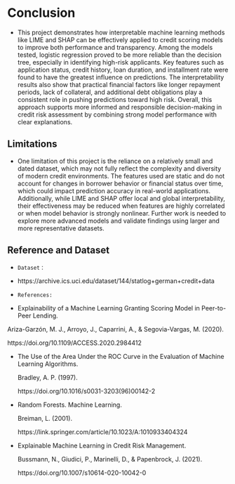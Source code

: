 # Conclusion

-   This project demonstrates how interpretable machine learning methods like LIME and SHAP can be effectively applied to credit scoring models to improve both performance and transparency. Among the models tested, logistic regression proved to be more reliable than the decision tree, especially in identifying high-risk applicants. Key features such as application status, credit history, loan duration, and installment rate were found to have the greatest influence on predictions. The interpretability results also show that practical financial factors like longer repayment periods, lack of collateral, and additional debt obligations play a consistent role in pushing predictions toward high risk. Overall, this approach supports more informed and responsible decision-making in credit risk assessment by combining strong model performance with clear explanations.

## Limitations

-   One limitation of this project is the reliance on a relatively small and dated dataset, which may not fully reflect the complexity and diversity of modern credit environments. The features used are static and do not account for changes in borrower behavior or financial status over time, which could impact prediction accuracy in real-world applications. Additionally, while LIME and SHAP offer local and global interpretability, their effectiveness may be reduced when features are highly correlated or when model behavior is strongly nonlinear. Further work is needed to explore more advanced models and validate findings using larger and more representative datasets.

## Reference and Dataset

-   

    ```         
    Dataset： 
    ```

-   https://archive.ics.uci.edu/dataset/144/statlog+german+credit+data

-   

    ```         
    References:
    ```

-   Explainability of a Machine Learning Granting Scoring Model in Peer-to-Peer Lending.

Ariza-Garzón, M. J., Arroyo, J., Caparrini, A., & Segovia-Vargas, M. (2020).

https://doi.org/10.1109/ACCESS.2020.2984412

-   The Use of the Area Under the ROC Curve in the Evaluation of Machine Learning Algorithms.

    Bradley, A. P. (1997).

    https://doi.org/10.1016/s0031-3203(96)00142-2

-   Random Forests. Machine Learning.

    Breiman, L. (2001).

    https://link.springer.com/article/10.1023/A:1010933404324

-   Explainable Machine Learning in Credit Risk Management.

    Bussmann, N., Giudici, P., Marinelli, D., & Papenbrock, J. (2021).

    https://doi.org/10.1007/s10614-020-10042-0
